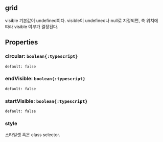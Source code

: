 ## grid
visible 기본값이 undefined이다.
visible이 undefined나 null로 지정되면, 축 위치에 따라 visible 여부가 결정된다.
## Properties

### circular: `boolean{:typescript}`
`default: false`  

### endVisible: `boolean{:typescript}`
`default: false`  

### startVisible: `boolean{:typescript}`
`default: false`  

### style
스타일셋 혹은 class selector.  
